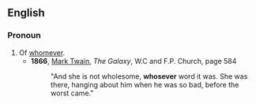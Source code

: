 ==English==

===Pronoun===
{{en-pron|desc=relative pronoun}}

# Of [[whomever]].
#* '''1866''', [[w:Mark Twain|Mark Twain]], ''The Galaxy'', W.C and F.P. Church, page 584
#*: "And she is not wholesome, '''whosever''' word it was. She was there, hanging about him when he was so bad, before the worst came."